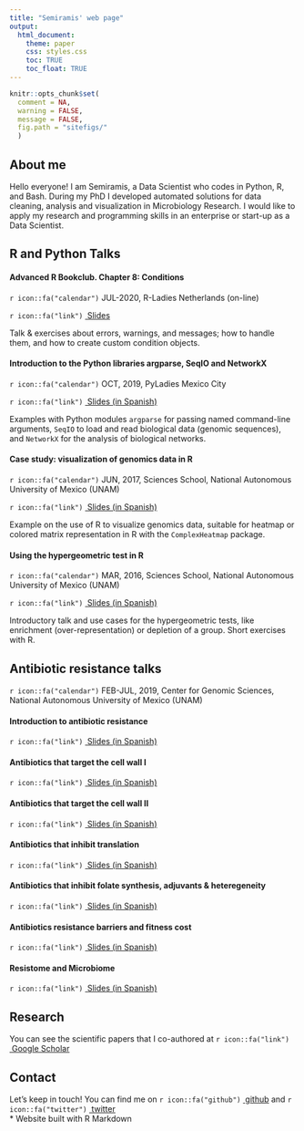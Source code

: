 ```yaml
---
title: "Semiramis' web page"
output: 
  html_document:
    theme: paper
    css: styles.css
    toc: TRUE
    toc_float: TRUE
---
```


```r
knitr::opts_chunk$set(
  comment = NA,
  warning = FALSE,
  message = FALSE,
  fig.path = "sitefigs/"
  )
```
<link href="https://fonts.googleapis.com/css2?family=Lobster&display=swap" rel="stylesheet">

## About me 
Hello everyone! I am Semiramis, a Data Scientist who codes in Python, R, and Bash. During my PhD I developed automated solutions for data cleaning, analysis and visualization in Microbiology Research. I would like to apply my research and programming skills in an enterprise or start-up as a Data Scientist.


## R and Python Talks
#### Advanced R Bookclub. Chapter 8: Conditions
`r icon::fa("calendar")` JUL-2020, R-Ladies Netherlands (on-line)

`r icon::fa("link")` <a href="https://speakerdeck.com/semiramiscj/r-ladies-advanced-r-bookclub-chapter-8-conditions">&nbsp;Slides</a>

Talk & exercises about errors, warnings, and messages; how to handle them, and how to create custom condition objects.


#### Introduction to the Python libraries argparse, SeqIO and NetworkX
`r icon::fa("calendar")` OCT, 2019, PyLadies Mexico City

`r icon::fa("link")` <a href="https://speakerdeck.com/semiramiscj/in-spanish-introduction-to-the-python-libraries-argparse-seqio-and-networkx">&nbsp;Slides (in Spanish)</a>

Examples with Python modules `argparse` for passing named command-line arguments, `SeqIO` to load and read biological data (genomic sequences), and `NetworkX` for the analysis of biological networks.


#### Case study: visualization of genomics data in R
`r icon::fa("calendar")` JUN, 2017, Sciences School, National Autonomous University of Mexico (UNAM)

`r icon::fa("link")` <a href="https://speakerdeck.com/semiramiscj/in-spanish-case-study-visualization-of-genomics-data-in-r">&nbsp;Slides (in Spanish)</a>

Example on the use of R to visualize genomics data, suitable for heatmap or colored matrix representation in R with the `ComplexHeatmap` package.


#### Using the hypergeometric test in R
`r icon::fa("calendar")` MAR, 2016, Sciences School, National Autonomous University of Mexico (UNAM)

`r icon::fa("link")` <a href="https://speakerdeck.com/semiramiscj/in-spanish-using-the-hypergeometric-test-in-r">&nbsp;Slides (in Spanish)</a>

Introductory talk and use cases for the hypergeometric tests, like enrichment (over-representation) or depletion of a group. Short exercises with R.


## Antibiotic resistance talks
`r icon::fa("calendar")` FEB-JUL, 2019, Center for Genomic Sciences, National Autonomous University of Mexico (UNAM)

#### Introduction to antibiotic resistance
`r icon::fa("link")` <a href="https://speakerdeck.com/semiramiscj/conceptos-iniciales-y-antibiogramas">&nbsp;Slides (in Spanish)</a>

#### Antibiotics that target the cell wall I
`r icon::fa("link")` <a href="https://speakerdeck.com/semiramiscj/antibioticos-que-atacan-la-pared-celular-i">&nbsp;Slides (in Spanish)</a>

#### Antibiotics that target the cell wall II
`r icon::fa("link")` <a href="https://speakerdeck.com/semiramiscj/antibioticos-que-atacan-la-pared-celular-ii">&nbsp;Slides (in Spanish)</a>

#### Antibiotics that inhibit translation
`r icon::fa("link")` <a href="https://speakerdeck.com/semiramiscj/antibioticos-que-inhiben-traduccion">&nbsp;Slides (in Spanish)</a>

#### Antibiotics that inhibit folate synthesis, adjuvants & heteregeneity
`r icon::fa("link")` <a href="https://speakerdeck.com/semiramiscj/antibioticos-que-inhiben-la-sintesis-de-dtmp-adyuvantes-estrategias-de-heterogeneidad">&nbsp;Slides (in Spanish)</a>

#### Antibiotics resistance barriers and fitness cost
`r icon::fa("link")` <a href="https://speakerdeck.com/semiramiscj/barreras-y-costo-en-la-adecuacion-de-la-resistencia-a-antibioticos">&nbsp;Slides (in Spanish)</a>

#### Resistome and Microbiome
`r icon::fa("link")` <a href="https://speakerdeck.com/semiramiscj/resistoma-y-microbioma">&nbsp;Slides (in Spanish)</a>


## Research
You can see the scientific papers that I co-authored at `r icon::fa("link")` <a href="https://scholar.google.com.mx/citations?user=456JS-cAAAAJ">&nbsp;Google Scholar</a>


## Contact
Let's keep in touch! You can find me on `r icon::fa("github")` <a href="https://github.com/semiramisCJ">&nbsp;github</a> and `r icon::fa("twitter")` <a href="http://twitter.com/semiramis_cj">&nbsp;twitter </a><br>
* Website built with R Markdown

